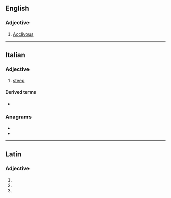 ==English==

===Adjective===
{{en-adj}}

# {{lb|en|obsolete}} [[acclivous|Acclivous]]

----

==Italian==

===Adjective===
{{it-adj|accliv|e|i}}

# [[steep]]

====Derived terms====
* {{l|it|acclività}}

===Anagrams===
* {{l|it|leccavi}}
* {{l|it|velacci}}

----

==Latin==

===Adjective===
{{la-adj-form|acclīve}}

# {{inflection of|acclīvis||nom|n|s|lang=la}}
# {{inflection of|acclīvis||acc|n|s|lang=la}}
# {{inflection of|acclīvis||voc|n|s|lang=la}}